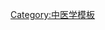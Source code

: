 {{Navbox
|name = 足少陰腎經
|title = [[足少陰腎經]]
|titlestyle =
|image =
|style = 
|state = {{{state<includeonly>|collapsed</includeonly>}}}
|above =
|group1 = 
|list1 = [[湧泉穴|湧泉]] · [[然谷穴|然谷]] · [[太谿穴|太谿]] · [[大鍾穴|大鍾]] · [[水泉穴|水泉]] · [[照海穴|照海]] · [[復溜穴|復溜]] · [[交信穴|交信]] · [[築賓穴|築賓]] · [[陰谷穴|陰谷]] · [[橫骨穴|橫骨]] · [[大赫穴|大赫]] · [[氣穴]] · [[四滿穴|四滿]] · [[中注穴|中注]] · [[盲俞穴|盲俞]] · [[商曲穴|商曲]] · [[石關穴|石關]] · [[陰都穴|陰都]] · [[腹通谷穴|腹通谷]] · [[幽門穴|幽門]] · [[步廊穴|步廊]] · [[神封穴|神封]] · [[靈墟穴|靈墟]] · [[神藏穴|神藏]] · [[彧中穴|彧中]] · [[俞府穴|俞府]]
|belowstyle= 
|below = 
}}
<noinclude>
[[Category:中医学模板]]
</noinclude>